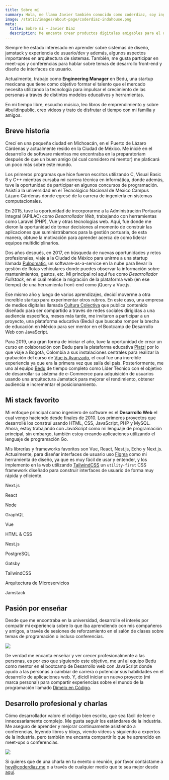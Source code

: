 ```yaml
---
title: Sobre mí
summary: Hola, me llamo Javier también conocido como coderdiaz, soy ingeniero de software y aspirante a diseñador UX/UI, enseño sobre desarrollo de software y vivo en Ciudad de México con mi esposa Becky y nuestros dos perritos Covid y Sr. Serio.
image: /static/images/about-page/coderdiaz-indahouse.png
meta:
  title: Sobre mí — Javier Diaz
  description: Me encanta crear productos digitales amigables para el usuario, simples e increíbles. Conoce un poco más sobre mi carrera y mis experiencias desarrollando software.
---
```

Siempre he estado interesado en aprender sobre sistemas de diseño, jamstack y experiencia de usuario/dev y además, algunos aspectos importantes en arquitectura de sistemas. También, me gusta participar en meet-ups y conferencias para hablar sobre temas de desarrollo front-end y diseño de interfaces de usuario.

Actualmente, trabajo como **Engineering Manager** en Bedu, una startup mexicana que tiene como objetivo formar el talento que el mercado necesita utilizando la tecnología para impulsar el crecimiento de las personas a través de distintos modelos educativos y herramientas.

En mi tiempo libre, escucho música, leo libros de emprendimiento y sobre #buildinpublic, creo vídeos y trato de disfrutar el tiempo con mi familia y amigos.

## Breve historia
Crecí en una pequeña ciudad en Michoacán, en el Puerto de Lázaro Cárdenas y actualmente resido en la Ciudad de México. Me inicié en el desarrollo de software mientras me encontraba en la preparatoriam después de que un buen amigo (al cual considero mi mentor) me platicará un poco más sobre este mundo.

Los primeros programas que hice fueron escritos utilizando C, Visual Basic 6 y C++ mientras cursaba mi carrera técnica en informática, donde además, tuve la oportunidad de participar en algunos concursos de programación. Asistí a la universidad en el Tecnológico Nacional de México Campus Lázaro Cárdenas donde egresé de la carrera de ingeniería en sistemas computacionales.

En 2015, tuve la oportunidad de incorporarme a la Administración Portuaria Integral (APILAC) como *Desarrollador Web*, trabajando con herramientas como Laravel (PHP), Vue y otras tecnologías web. Aquí, fue donde me dieron la oportunidad de tomar decisiones al momento de construir las aplicaciones que suministrábamos para la gestión portuaria, de esta manera, obtuve la motivación para aprender acerca de como liderar equipos multidiciplinarios.

Dos años después, en 2017, en búsqueda de nuevas oportunidades y retos profesionales, viaje a la Ciudad de México para unirme a una startup llamada [Pulpomatic](https://getpulpo.com), un software-as-a-service en la nube para llevar la gestión de flotas vehiculares donde puedes observar la información sobre mantenimientos, gastos, etc. Mi principal rol aquí fue como *Desarrollador Fullstack*, en el cuál realice la migración de la plataforma web (en ese tiempo) de una herramienta front-end como jQuery a Vue.js.

Ese mismo año y luego de varios aprendizajes, decidí moverme a otra increíble startup para experimentar otros rubros. En este caso, una empresa de medios digitales llamada [Cultura Colectiva](https://culturacolectiva.com/) que publica contenido diseñado para ser compartido a través de redes sociales dirigidas a una audiencia específica, meses más tarde, me invitaron a participar a un proyecto, una plataforma educativa (Bedu) que buscaba romper la brecha de educación en México para ser mentor en el Bootcamp de Desarrollo Web con JavaScript.

Para 2019, una gran forma de iniciar el año, tuve la oportunidad de crear un curso en colaboración con Bedu para la plataforma educativa [Platzi](https://platzi.com/) por lo que viaje a Bogotá, Colombia a sus instalaciones centrales para realizar la grabación del curso de [Vue.js Avanzado](https://platzi.com/cursos/vuejs-avanzado/), el cual fue una increíble experiencia ya que era la primera vez que salía del país. Posteriormente, me uno al equipo [Bedu](https://bedu.org) de tiempo completo como Líder Técnico con el objetivo de desarrollar su sistema de e-Commerce para adquisición de usuarios usando una arquitectura Jamstack para mejorar el rendimiento, obtener audiencia e incrementar el posicionamiento.

## Mi stack favorito
Mi enfoque principal como ingeniero de software es el **Desarrollo Web** el cual vengo haciendo desde finales de 2010. Los primeros proyectos que desarrollé los construí usando HTML, CSS, JavaScript, PHP y MySQL. Ahora, estoy trabajando con JavaScript como mi lenguaje de programación principal, sin embargo, también estoy creando aplicaciones utilizando el lenguaje de programación Go.

Mis librerías y frameworks favoritos son Vue, React, Nest.js, Echo y Next.js. Actualmente, para diseñar interfaces de usuario uso [Figma](https://figma.com) como mi herramienta de diseño, ya que es muy fácil de usar y entender, y los implemento en la web utilizando [TailwindCSS](https://tailwindcss.com) un `utility-first` CSS framework diseñado para construir interfaces de usuario de forma muy rápida y eficiente.

<div className="tech-stack grid grid-cols-6 md:grid-cols-12 gap-4 md:gap-8 mb-16">
  <div className="inline-flex items-center font-semibold justify-center col-span-3 md:col-span-4 bg-gray-100 rounded-lg px-6 py-4">
    <p className="my-0 leading-none">Next.js</p>
  </div>
  <div className="inline-flex items-center font-semibold justify-center col-span-3 md:col-span-4 bg-gray-100 rounded-lg px-6 py-4">
    <p className="my-0">React</p>
  </div>
  <div className="inline-flex items-center font-semibold justify-center col-span-3 md:col-span-4 bg-gray-100 rounded-lg px-6 py-4">
    <p className="my-0">Node</p>
  </div>
  <div className="inline-flex items-center font-semibold justify-center col-span-3 md:col-span-3 bg-gray-100 rounded-lg px-6 py-4">
    <p className="my-0">GraphQL</p>
  </div>
  <div className="inline-flex items-center font-semibold justify-center col-span-3 md:col-span-3 bg-gray-100 rounded-lg px-6 py-4">
    <p className="my-0">Vue</p>
  </div>
  <div className="inline-flex items-center font-semibold justify-center col-span-3 md:col-span-3 bg-gray-100 rounded-lg px-6 py-4">
    <p className="my-0">HTML &amp; CSS</p>
  </div>
  <div className="inline-flex items-center font-semibold justify-center col-span-3 md:col-span-3 bg-gray-100 rounded-lg px-6 py-4">
    <p className="my-0">Nest.js</p>
  </div>
  <div className="inline-flex items-center font-semibold justify-center col-span-3 md:col-span-4 bg-gray-100 rounded-lg px-6 py-4">
    <p className="my-0">PostgreSQL</p>
  </div>
  <div className="inline-flex items-center font-semibold justify-center col-span-3 md:col-span-4 bg-gray-100 rounded-lg px-6 py-4">
    <p className="my-0">Gatsby</p>
  </div>
  <div className="inline-flex items-center font-semibold justify-center col-span-3 md:col-span-4 bg-gray-100 rounded-lg px-6 py-4">
    <p className="my-0">TailwindCSS</p>
  </div>
  <div className="inline-flex items-center font-semibold justify-center col-span-6 md:col-span-6 bg-gray-100 rounded-lg px-6 py-4">
    <p className="my-0">Arquitectura de Microservicios</p>
  </div>
  <div className="inline-flex items-center font-semibold justify-center col-span-6 md:col-span-6 bg-gray-100 rounded-lg px-6 py-4">
    <p className="my-0">Jamstack</p>
  </div>
</div>

## Pasión por enseñar
Desde que me encontraba en la universidad, desarrolle el interés por compatir mi experiencia sobre lo que íba aprendiendo con mis compañeros y amigos, a través de sesiones de reforzamiento en el salón de clases sobre temas de programación o incluso conferencias.

<Image width={976} height={580} src="/static/images/about-page/teaching-about-node.png" caption="Dando una charla sobre las ventajas de Node.js" />

De verdad me encanta enseñar y ver crecer profesionalmente a las personas, es por eso que siguiendo este objetivo, me uní al equipo Bedu como mentor en el bootcamp de Desarrollo web con JavaScript donde ayudo a las personas a cambiar de carrera o potenciar sus habilidades en el desarrollo de aplicaciones web. Y, dicidí iniciar un nuevo proyecto (mi marca personal) para compartir experiencias sobre el mundo de la programación llamado [Dímelo en Código](https://www.youtube.com/channel/UCMcn-dkjGbCCdnos9416ZhQ).

## Desarrollo profesional y charlas
Cómo desarrollador valoro el código bien escrito, que sea fácil de leer e innecesariamente complejo. Me gusta seguir los estándares de la industria. Me aseguro de aprender y mejorar continuamente asistiendo a conferencias, leyendo libros y blogs, viendo vídeos y siguiendo a expertos de la industria, pero también me encanta compartir lo que he aprendido en meet-ups o conferencias.

<Image width={976} height={580} src="/static/images/about-page/talk-ccoss-emprende-con-open-source.png" caption="Emprende con Open Source: CCOSS 2021" />

Si quieres que de una charla en tu evento o reunión, por favor contáctame a [hey@coderdiaz.me](mailto:hey@coderdiaz.me) o a través de cualquier medio que te sea mejor desde [aquí](/contact).